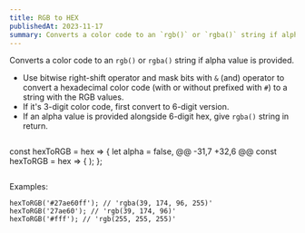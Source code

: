 ```yaml
---
title: RGB to HEX
publishedAt: 2023-11-17
summary: Converts a color code to an `rgb()` or `rgba()` string if alpha value is provided.
---
```

Converts a color code to an `rgb()` or `rgba()` string if alpha value is provided.

- Use bitwise right-shift operator and mask bits with `&` (and) operator to convert a hexadecimal color code (with or without prefixed with `#`) to a string with the RGB values.
- If it's 3-digit color code, first convert to 6-digit version.
- If an alpha value is provided alongside 6-digit hex, give `rgba()` string in return.

```tsx
```
const hexToRGB = hex => {
  let alpha = false,
	@@ -31,7 +32,6 @@ const hexToRGB = hex => {
  );
};
```
```

Examples:

```tsx
hexToRGB('#27ae60ff'); // 'rgba(39, 174, 96, 255)'
hexToRGB('27ae60'); // 'rgb(39, 174, 96)'
hexToRGB('#fff'); // 'rgb(255, 255, 255)'
```